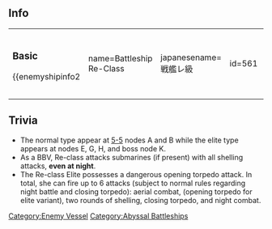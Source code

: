==Info==
{|
|
===Basic===
{{enemyshipinfo2
| name=Battleship Re-Class
| japanesename=戦艦レ級
| id=561
| image=[[File:Re_n.png|x286px]]
| color=gray
| type=Aviation Battleship
| class=Abyssal
| hp=180
| firepower=90
| armor=110
| torpedo=100
| evasion=45
| AA=80
| aircraft=140
| speed=Fast
| LOS=50
| ASW=90
| range=Long
| luck=60
| slot=4
| time=''unbuildable''
| slot1=[[List_of_equipment_used_by_the_enemy|16inch Triple Cannon]]
| slot2=[[List_of_equipment_used_by_the_enemy|12.5inch Twin Secondary Cannon]]
| slot3=[[List_of_equipment_used_by_the_enemy|High-speed Abyssal Torpedo]]
| slot4=[[List_of_equipment_used_by_the_enemy|Flying-fish Abyssal Dive Bomber]]
| space1=0
| space2=0
| space3=0
| space4=140}}
| style="width: 50px;" |
|

===Elite===
{{enemyshipinfo2
| name=Battleship Re-Class Elite
| japanesename=戦艦レ級 elite
| id=562
| image=[[File:Re_e.png|x286px]]
| color=red
| type=Aviation Battleship
| class=Abyssal
| hp=270
| firepower=130
| armor=130
| torpedo=120
| evasion=50
| AA=100
| aircraft=180
| speed=Fast
| LOS=70
| ASW=100
| range=Long
| luck=70
| slot=4
| time=''unbuildable''
| slot1=[[List_of_equipment_used_by_the_enemy|16inch Triple Cannon]]
| slot2=[[List_of_equipment_used_by_the_enemy|12.5inch Twin Secondary Cannon]]
| slot3=[[List_of_equipment_used_by_the_enemy|Abyssal Cuttlefish Torpedo]]
| slot4=[[List_of_equipment_used_by_the_enemy|Flying-fish Abyssal Dive Bomber]]
| space1=0
| space2=0
| space3=0
| space4=180}}
|}

==Trivia==
*The normal type appear at [[World 5#5-5|5-5]] nodes A and B while the elite type appears at nodes E, G, H, and boss node K.
*As a BBV, Re-class attacks submarines (if present) with all shelling attacks, '''even at night'''.
* The Re-class Elite possesses a dangerous opening torpedo attack. In total, she can fire up to 6 attacks (subject to normal rules regarding night battle and closing torpedo): aerial combat, (opening torpedo for elite variant), two rounds of shelling, closing torpedo, and night combat.

{{Enemyshiplist}}
[[Category:Enemy Vessel]]
[[Category:Abyssal Battleships]]